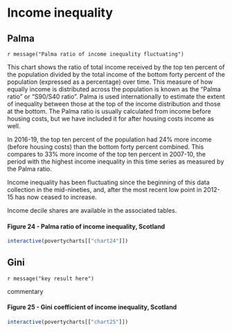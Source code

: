 # Income inequality {.tabset}

## Palma {#palma}

`r message("Palma ratio of income inequality fluctuating")`

This chart shows the ratio of total income received by the top ten percent of the population divided by the total income of the bottom forty percent of the population (expressed as a percentage) over time. This measure of how equally income is distributed across the population is known as the "Palma ratio" or "S90/S40 ratio". Palma is used internationally to estimate the extent of inequality between those at the top of the income distribution and those at the bottom. The Palma ratio is usually calculated from income before housing costs, but we have included it for after housing costs income as well.

In 2016-19, the top ten percent of the population had 24% more income (before housing costs) than the bottom forty percent combined. This compares to 33% more income of the top ten percent in 2007-10, the period with the highest income inequality in this time series as measured by the Palma ratio.

Income inequality has been fluctuating since the beginning of this data collection in the mid-nineties, and, after the most recent low point in 2012-15 has now ceased to increase.

Income decile shares are available in the associated tables.

#### Figure 24 - Palma ratio of income inequality, Scotland
```{r chart24}
interactive(povertycharts[["chart24"]])
```

## Gini

`r message("key result here")`

commentary

#### Figure 25 - Gini coefficient of income inequality, Scotland
```{r chart25}
interactive(povertycharts[["chart25"]])
```
